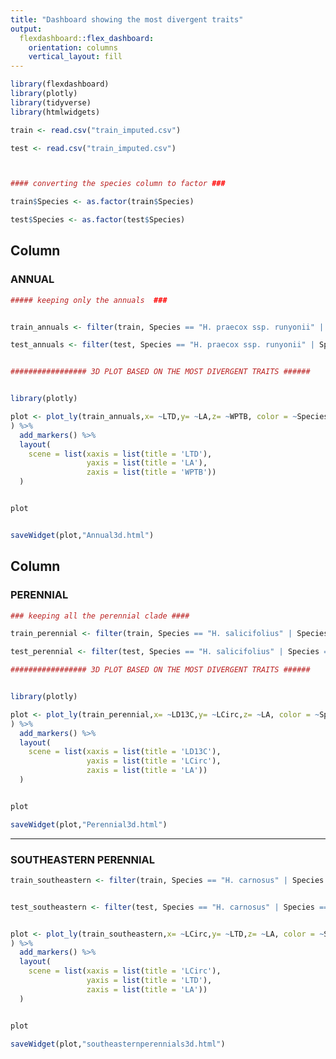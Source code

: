 ---
title: "Dashboard showing the most divergent traits"
output: 
  flexdashboard::flex_dashboard:
    orientation: columns
    vertical_layout: fill
---

```{r setup, include=FALSE}
library(flexdashboard) 
library(plotly)
library(tidyverse)
library(htmlwidgets)

```

```{r} 
train <- read.csv("train_imputed.csv")

test <- read.csv("train_imputed.csv")



#### converting the species column to factor ### 

train$Species <- as.factor(train$Species)

test$Species <- as.factor(test$Species)


```


Column {data-width=500}
-----------------------------------------------------------------------

### ANNUAL

```{r}

##### keeping only the annuals  ### 


train_annuals <- filter(train, Species == "H. praecox ssp. runyonii" | Species == "H. debilis ssp. tardiflorus" | Species == "H. neglectus" | Species == "H. petiolaris ssp. petiolaris" | Species == "H. niveus ssp. tephrodes" | Species == "H. annuus" | Species == "H. argophyllus")

test_annuals <- filter(test, Species == "H. praecox ssp. runyonii" | Species == "H. debilis ssp. tardiflorus" | Species == "H. neglectus" | Species == "H. petiolaris ssp. petiolaris" | Species == "H. niveus ssp. tephrodes" | Species == "H. annuus" | Species == "H. argophyllus")


################# 3D PLOT BASED ON THE MOST DIVERGENT TRAITS ###### 


library(plotly)

plot <- plot_ly(train_annuals,x= ~LTD,y= ~LA,z= ~WPTB, color = ~Species
) %>%
  add_markers() %>%
  layout(
    scene = list(xaxis = list(title = 'LTD'),
                 yaxis = list(title = 'LA'),
                 zaxis = list(title = 'WPTB'))
  )


plot


saveWidget(plot,"Annual3d.html")

```


Column {data-width=500}
-----------------------------------------------------------------------

### PERENNIAL

```{r}

### keeping all the perennial clade ####

train_perennial <- filter(train, Species == "H. salicifolius" | Species == "H. maximiliani" | Species == "H. giganteus" | Species == "H. verticillatus" | Species == "H. grosseserratus" | Species == "H. divaricatus" | Species == "H. microcephalus" | Species == "H. cusickii" | Species == "H. arizonensis") 

test_perennial <- filter(test, Species == "H. salicifolius" | Species == "H. maximiliani" | Species == "H. giganteus" | Species == "H. verticillatus" | Species == "H. grosseserratus" | Species == "H. divaricatus" | Species == "H. microcephalus" | Species == "H. cusickii" | Species == "H. arizonensis") 

################# 3D PLOT BASED ON THE MOST DIVERGENT TRAITS ###### 


library(plotly)

plot <- plot_ly(train_perennial,x= ~LD13C,y= ~LCirc,z= ~LA, color = ~Species
) %>%
  add_markers() %>%
  layout(
    scene = list(xaxis = list(title = 'LD13C'),
                 yaxis = list(title = 'LCirc'),
                 zaxis = list(title = 'LA'))
  )


plot

saveWidget(plot,"Perennial3d.html")


```


------------------------------------------------------------------------ 

### SOUTHEASTERN PERENNIAL


```{r}

train_southeastern <- filter(train, Species == "H. carnosus" | Species == "H. atrorubens" | Species == "H. radula" | Species == "H. silphioides" | Species == "H. floridanus" | Species == "H. heterophyllus" | Species == "H. longifolius" | Species == "H. angustifolius")


test_southeastern <- filter(test, Species == "H. carnosus" | Species == "H. atrorubens" | Species == "H. radula" | Species == "H. silphioides" | Species == "H. floridanus" | Species == "H. heterophyllus" | Species == "H. longifolius" | Species == "H. angustifolius")


plot <- plot_ly(train_southeastern,x= ~LCirc,y= ~LTD,z= ~LA, color = ~Species
) %>%
  add_markers() %>%
  layout(
    scene = list(xaxis = list(title = 'LCirc'),
                 yaxis = list(title = 'LTD'),
                 zaxis = list(title = 'LA'))
  )


plot

saveWidget(plot,"southeasternperennials3d.html")


```













